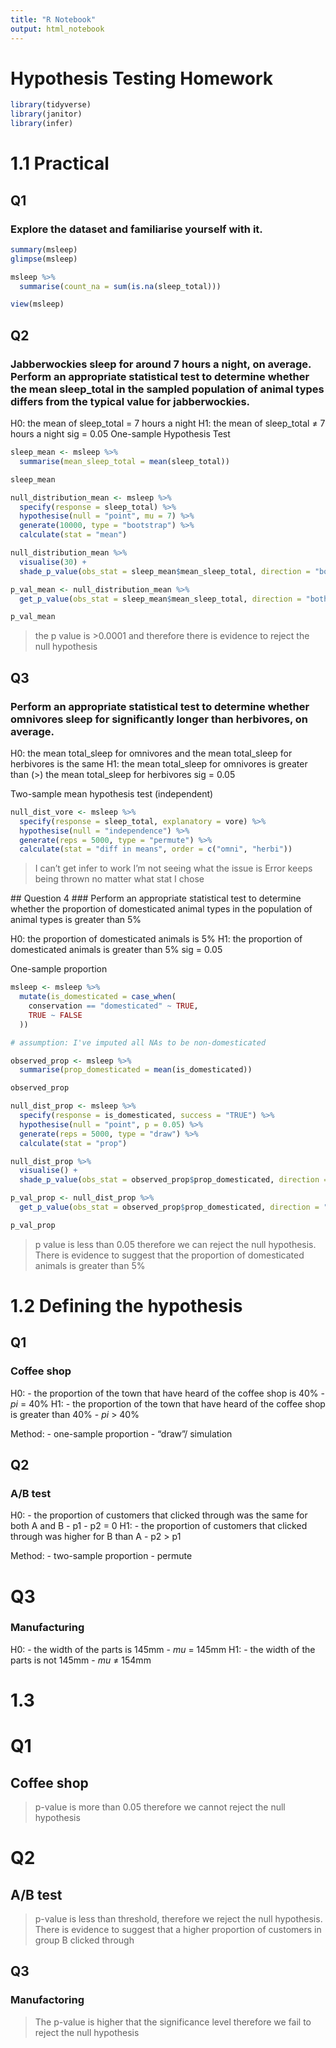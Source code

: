 ```yaml
---
title: "R Notebook"
output: html_notebook
---
```


# Hypothesis Testing Homework

```r
library(tidyverse)
library(janitor)
library(infer)
```

# 1.1 Practical


## Q1
### Explore the dataset and familiarise yourself with it.

```r
summary(msleep)
glimpse(msleep)

msleep %>% 
  summarise(count_na = sum(is.na(sleep_total)))
```
```r
view(msleep)
```


## Q2
### Jabberwockies sleep for around 7 hours a night, on average. Perform an appropriate statistical test to determine whether the mean sleep_total in the sampled population of animal types differs from the typical value for jabberwockies.

H0: the mean of sleep_total = 7 hours a night
H1: the mean of sleep_total ≠ 7 hours a night
sig = 0.05
One-sample Hypothesis Test

```r
sleep_mean <- msleep %>% 
  summarise(mean_sleep_total = mean(sleep_total))

sleep_mean
```
```r
null_distribution_mean <- msleep %>% 
  specify(response = sleep_total) %>% 
  hypothesise(null = "point", mu = 7) %>% 
  generate(10000, type = "bootstrap") %>% 
  calculate(stat = "mean")

null_distribution_mean %>% 
  visualise(30) +
  shade_p_value(obs_stat = sleep_mean$mean_sleep_total, direction = "both")

p_val_mean <- null_distribution_mean %>% 
  get_p_value(obs_stat = sleep_mean$mean_sleep_total, direction = "both")

p_val_mean
```

> the p value is >0.0001 and therefore there is evidence to reject the null hypothesis


## Q3
### Perform an appropriate statistical test to determine whether omnivores sleep for significantly longer than herbivores, on average.

H0: the mean total_sleep for omnivores and the mean total_sleep for herbivores is the same 
H1: the mean total_sleep for omnivores is greater than (>) the mean total_sleep for herbivores 
sig = 0.05

Two-sample mean hypothesis test (independent)

```r
null_dist_vore <- msleep %>% 
  specify(response = sleep_total, explanatory = vore) %>% 
  hypothesise(null = "independence") %>% 
  generate(reps = 5000, type = "permute") %>% 
  calculate(stat = "diff in means", order = c("omni", "herbi"))
```
 > I can't get infer to work 
 > I'm not seeing what the issue is
 > Error keeps being thrown no matter what stat I chose
 
 
 ## Question 4
 ### Perform an appropriate statistical test to determine whether the proportion of domesticated animal types in the population of animal types is greater than 5%
 
 H0: the proportion of domesticated animals is 5%
 H1: the proportion of domesticated animals is greater than 5%
 sig = 0.05

One-sample proportion 
```r
msleep <- msleep %>% 
  mutate(is_domesticated = case_when(
    conservation == "domesticated" ~ TRUE,
    TRUE ~ FALSE
  ))

# assumption: I've imputed all NAs to be non-domesticated
```

```r
observed_prop <- msleep %>% 
  summarise(prop_domesticated = mean(is_domesticated))

observed_prop
```
```r
null_dist_prop <- msleep %>% 
  specify(response = is_domesticated, success = "TRUE") %>% 
  hypothesise(null = "point", p = 0.05) %>% 
  generate(reps = 5000, type = "draw") %>% 
  calculate(stat = "prop")

null_dist_prop %>% 
  visualise() +
  shade_p_value(obs_stat = observed_prop$prop_domesticated, direction = "right")

p_val_prop <- null_dist_prop %>% 
  get_p_value(obs_stat = observed_prop$prop_domesticated, direction = "right")

p_val_prop
```


> p value is less than 0.05 therefore we can reject the null hypothesis. There is evidence to suggest that the proportion of domesticated animals is greater than 5%


# 1.2 Defining the hypothesis

## Q1
### Coffee shop

H0: 
- the proportion of the town that have heard of the coffee shop is 40%
- $pi$ = 40%
H1:
- the proportion of the town that have heard of the coffee shop is greater than 40%
- $pi$ > 40%

Method:
- one-sample proportion 
- "draw"/ simulation

## Q2
### A/B test

H0:
- the proportion of customers that clicked through was the same for both A and B
- p1 - p2 = 0
H1:
- the proportion of customers that clicked through was higher for B than A
- p2 > p1

Method:
- two-sample proportion
- permute

# Q3
### Manufacturing

H0: 
- the width of the parts is 145mm
- $mu$ = 145mm
H1:
- the width of the parts is not 145mm
- $mu$ ≠ 154mm

# 1.3

# Q1
## Coffee shop

> p-value is more than 0.05 therefore we cannot reject the null hypothesis

# Q2
## A/B test

> p-value is less than threshold, therefore we reject the null hypothesis. 
> There is evidence to suggest that a higher proportion of customers in group B clicked through

## Q3
### Manufactoring

> The p-value is higher that the significance level therefore we fail to reject the null hypothesis




